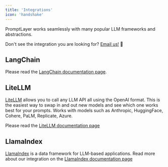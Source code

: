 ```yaml
---
title: 'Integrations'
icon: 'handshake'
---
```


PromptLayer works seamlessly with many popular LLM frameworks and abstractions.

Don't see the integration you are looking for? [Email us!](mailto:hello@promptlayer.com) 👋

## LangChain

Please read the [LangChain documentation page](/languages/langchain).

## LiteLLM

[LiteLLM](https://github.com/BerriAI/litellm) allows you to call any LLM API all using the OpenAI format. This is the easiest way to swap in and out new models and see which one works best for your prompts. Works with models such as Anthropic, HuggingFace, Cohere, PaLM, Replicate, Azure.

Please read the [LiteLLM documentation page](https://docs.litellm.ai/docs/observability/promptlayer_integration)

## LlamaIndex 

[LlamaIndex](https://www.llamaindex.ai/) is a data framework for LLM-based applications. Read more about our integration on the [LlamaIndex documentation page](https://docs.llamaindex.ai/en/stable/module_guides/observability/observability.html#promptlayer)

